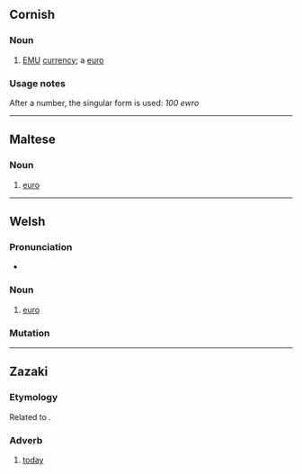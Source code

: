 ==Cornish==

===Noun===
{{kw-noun||ewros}}

# [[EMU]] [[currency]]; a [[euro]]

===Usage notes===
After a number, the singular form is used: ''100 ewro''

----

==Maltese==

===Noun===
{{mt-noun||ewros}}

# [[euro]]

----

==Welsh==

===Pronunciation===
* {{IPA|/ˈɛu̯rɔ/|lang=cy}}

===Noun===
{{cy-noun/new|m|ewros|pl2=ewroau}}

# [[euro]]

===Mutation===
{{cy-mut-auto}}

----

==Zazaki==

===Etymology===
Related to {{cog|ku|îro}}.

===Adverb===
{{head|zza|adverb}}

# [[today]]